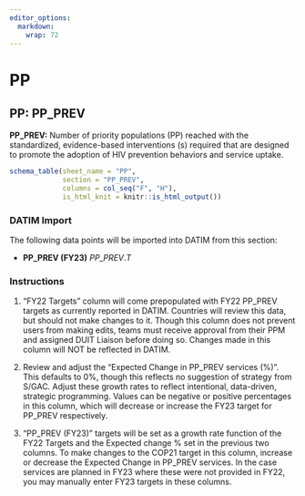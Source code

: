 ```yaml
---
editor_options: 
  markdown: 
    wrap: 72
---
```


\blandscape

# PP

## PP: PP_PREV

**PP_PREV:** Number of priority populations (PP) reached with the
standardized, evidence-based interventions (s) required that are
designed to promote the adoption of HIV prevention behaviors and service
uptake.

```r
schema_table(sheet_name = "PP",
             section = "PP_PREV",
             columns = col_seq("F", "H"),
             is_html_knit = knitr::is_html_output())
```

### DATIM Import

The following data points will be imported into DATIM from this section:

-   **PP_PREV (FY23)** $PP\_PREV.T$

### Instructions

1.  "FY22 Targets" column will come prepopulated with FY22 PP_PREV
    targets as currently reported in DATIM. Countries will review this
    data, but should not make changes to it. Though this column does not
    prevent users from making edits, teams must receive approval from
    their PPM and assigned DUIT Liaison before doing so. Changes made in
    this column will NOT be reflected in DATIM.

2.  Review and adjust the "Expected Change in PP_PREV services (%)".
    This defaults to 0%, though this reflects no suggestion of strategy
    from S/GAC. Adjust these growth rates to reflect intentional,
    data-driven, strategic programming. Values can be negative or
    positive percentages in this column, which will decrease or increase
    the FY23 target for PP_PREV respectively.

3.  "PP_PREV (FY23)" targets will be set as a growth rate function of
    the FY22 Targets and the Expected change % set in the previous two
    columns. To make changes to the COP21 target in this column,
    increase or decrease the Expected Change in PP_PREV services. In the
    case services are planned in FY23 where these were not provided in
    FY22, you may manually enter FY23 targets in these columns.

\elandscape

\newpage
